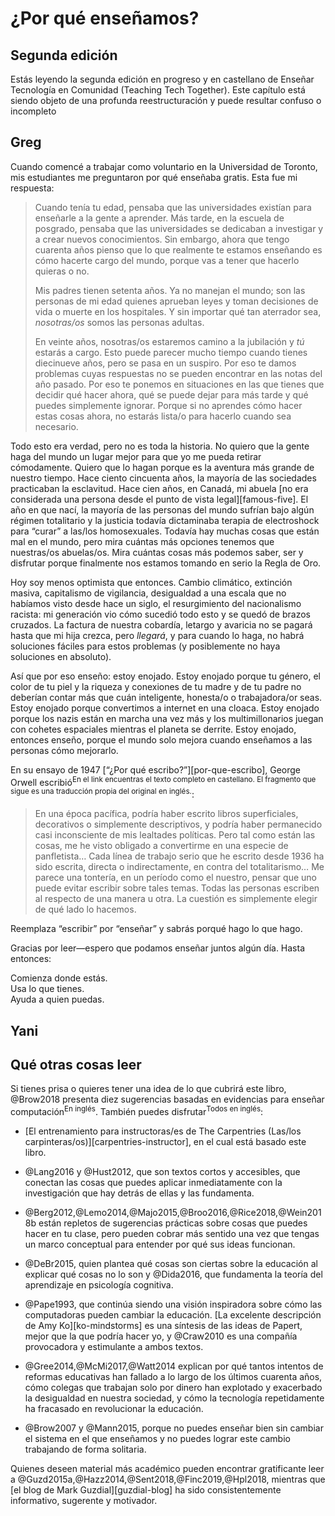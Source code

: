 # ¿Por qué enseñamos? {#sec-finale}

::: callout-warninig
## Segunda edición

Estás leyendo la segunda edición en progreso y en castellano de Enseñar Tecnología en Comunidad (Teaching Tech Together). Este capítulo está siendo objeto de una profunda reestructuración y puede resultar confuso o incompleto
:::

## Greg {#sec-finale-Greg}

Cuando comencé a trabajar como voluntario en la Universidad de Toronto, mis estudiantes me preguntaron por qué enseñaba gratis. Esta fue mi respuesta:

> Cuando tenía tu edad, pensaba que las universidades existían para enseñarle a la gente a aprender. Más tarde, en la escuela de posgrado, pensaba que las universidades se dedicaban a investigar y a crear nuevos conocimientos. Sin embargo, ahora que tengo cuarenta años pienso que lo que realmente te estamos enseñando es cómo hacerte cargo del mundo, porque vas a tener que hacerlo quieras o no.
>
> Mis padres tienen setenta años. Ya no manejan el mundo; son las personas de mi edad quienes aprueban leyes y toman decisiones de vida o muerte en los hospitales. Y sin importar qué tan aterrador sea, *nosotras/os* somos las personas adultas.
>
> En veinte años, nosotras/os estaremos camino a la jubilación y *tú* estarás a cargo. Esto puede parecer mucho tiempo cuando tienes diecinueve años, pero se pasa en un suspiro. Por eso te damos problemas cuyas respuestas no se pueden encontrar en las notas del año pasado. Por eso te ponemos en situaciones en las que tienes que decidir qué hacer ahora, qué se puede dejar para más tarde y qué puedes simplemente ignorar. Porque si no aprendes cómo hacer estas cosas ahora, no estarás lista/o para hacerlo cuando sea necesario.

Todo esto era verdad, pero no es toda la historia. No quiero que la gente haga del mundo un lugar mejor para que yo me pueda retirar cómodamente. Quiero que lo hagan porque es la aventura más grande de nuestro tiempo. Hace ciento cincuenta años, la mayoría de las sociedades practicaban la esclavitud. Hace cien años, en Canadá, mi abuela \[no era considerada una persona desde el punto de vista legal\]\[famous-five\]. El año en que nací, la mayoría de las personas del mundo sufrían bajo algún régimen totalitario y la justicia todavía dictaminaba terapia de electroshock para "curar" a las/los homosexuales. Todavía hay muchas cosas que están mal en el mundo, pero mira cuántas más opciones tenemos que nuestras/os abuelas/os. Mira cuántas cosas más podemos saber, ser y disfrutar porque finalmente nos estamos tomando en serio la Regla de Oro.

Hoy soy menos optimista que entonces. Cambio climático, extinción masiva, capitalismo de vigilancia, desigualdad a una escala que no habíamos visto desde hace un siglo, el resurgimiento del nacionalismo racista: mi generación vio cómo sucedió todo esto y se quedó de brazos cruzados. La factura de nuestra cobardía, letargo y avaricia no se pagará hasta que mi hija crezca, pero *llegará*, y para cuando lo haga, no habrá soluciones fáciles para estos problemas (y posiblemente no haya soluciones en absoluto).

Así que por eso enseño: estoy enojado. Estoy enojado porque tu género, el color de tu piel y la riqueza y conexiones de tu madre y de tu padre no deberían contar más que cuán inteligente, honesta/o o trabajadora/or seas. Estoy enojado porque convertimos a internet en una cloaca. Estoy enojado porque los nazis están en marcha una vez más y los multimillonarios juegan con cohetes espaciales mientras el planeta se derrite. Estoy enojado, entonces enseño, porque el mundo solo mejora cuando enseñamos a las personas cómo mejorarlo.

En su ensayo de 1947 \["¿Por qué escribo?"\]\[por-que-escribo\], [George Orwell]{i="Orwell, George"} escribió<sup>En el link encuentras el texto completo en castellano. El fragmento que sigue es una traducción propia del original en inglés.</sup>:

> En una época pacífica, podría haber escrito libros superficiales, decorativos o simplemente descriptivos, y podría haber permanecido casi inconsciente de mis lealtades políticas. Pero tal como están las cosas, me he visto obligado a convertirme en una especie de panfletista... Cada línea de trabajo serio que he escrito desde 1936 ha sido escrita, directa o indirectamente, en contra del totalitarismo... Me parece una tontería, en un período como el nuestro, pensar que uno puede evitar escribir sobre tales temas. Todas las personas escriben al respecto de una manera u otra. La cuestión es simplemente elegir de qué lado lo hacemos.

Reemplaza "escribir" por "enseñar" y sabrás porqué hago lo que hago.

Gracias por leer---espero que podamos enseñar juntos algún día. Hasta entonces:

::: {.centered markdown="1"}
Comienza donde estás.<br/> Usa lo que tienes.<br/> Ayuda a quien puedas.
:::

## Yani {#sec-finale-Yani}

## Qué otras cosas leer {#sec-finale-instead}

Si tienes prisa o quieres tener una idea de lo que cubrirá este libro, @Brow2018 presenta diez sugerencias basadas en evidencias para enseñar computación<sup>En inglés</sup>. También puedes disfrutar<sup>Todos en inglés</sup>:

-   \[El entrenamiento para instructoras/es de The Carpentries (Las/los carpinteras/os)\]\[carpentries-instructor\], en el cual está basado este libro.

-   @Lang2016 y @Hust2012, que son textos cortos y accesibles, que conectan las cosas que puedes aplicar inmediatamente con la investigación que hay detrás de ellas y las fundamenta.

-   @Berg2012,@Lemo2014,@Majo2015,@Broo2016,@Rice2018,@Wein2018b están repletos de sugerencias prácticas sobre cosas que puedes hacer en tu clase, pero pueden cobrar más sentido una vez que tengas un marco conceptual para entender por qué sus ideas funcionan.

-   @DeBr2015, quien plantea qué cosas son ciertas sobre la educación al explicar qué cosas no lo son y @Dida2016, que fundamenta la teoría del aprendizaje en psicología cognitiva.

-   @Pape1993, que continúa siendo una visión inspiradora sobre cómo las computadoras pueden cambiar la educación. \[La excelente descripción de Amy Ko\]\[ko-mindstorms\] es una síntesis de las ideas de Papert, mejor que la que podría hacer yo, y @Craw2010 es una compañía provocadora y estimulante a ambos textos.

-   @Gree2014,@McMi2017,@Watt2014 explican por qué tantos intentos de reformas educativas han fallado a lo largo de los últimos cuarenta años, cómo colegas que trabajan solo por dinero han explotado y exacerbado la desigualdad en nuestra sociedad, y cómo la tecnología repetidamente ha fracasado en revolucionar la educación.

-   @Brow2007 y @Mann2015, porque no puedes enseñar bien sin cambiar el sistema en el que enseñamos y no puedes lograr este cambio trabajando de forma solitaria.

Quienes deseen material más académico pueden encontrar gratificante leer a @Guzd2015a,@Hazz2014,@Sent2018,@Finc2019,@Hpl2018, mientras que \[el blog de Mark Guzdial\]\[guzdial-blog\] ha sido consistentemente informativo, sugerente y motivador.
